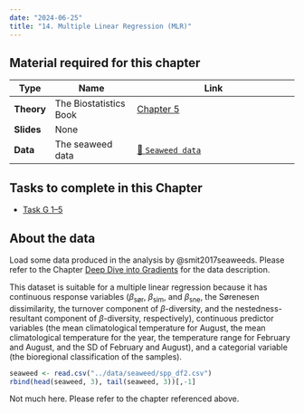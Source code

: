 ```yaml
---
date: "2024-06-25"
title: "14. Multiple Linear Regression (MLR)"
---
```


::: callout-tip
## **Material required for this chapter**

| Type           | Name                                     | Link                                                                              |
|----------------|------------------------------------------|-----------------------------------------------------------------------------------|
| **Theory**     | The Biostatistics Book                   | [Chapter 5](../docs/The-Biostatistics-Book-Ch-3-5.pdf)                                                                         |
| **Slides**     | None                                     |                                                                                   |
| **Data**       | The seaweed data                         | [💾 `Seaweed data`](../data/seaweed/spp_df2.csv)                                  |
:::

::: {.callout-important appearance="simple"}
## Tasks to complete in this Chapter

* [Task G 1--5](assessments/Task_G.qmd)
:::

## About the data

Load some data produced in the analysis by @smit2017seaweeds. Please refer to the Chapter [Deep Dive into Gradients](06-deep_dive.qmd) for the data description.

This dataset is suitable for a multiple linear regression because it has continuous response variables ($\beta_\text{sør}$, $\beta_\text{sim}$, and $\beta_\text{sne}$, the Sørenesen dissimilarity, the turnover component of $\beta$-diversity, and the nestedness-resultant component of $\beta$-diversity, respectively), continuous predictor variables (the mean climatological temperature for August, the mean climatological temperature for the year, the temperature range for February and August, and the SD of February and August), and a categorial variable (the bioregional classification of the samples).

```r
seaweed <- read.csv("../data/seaweed/spp_df2.csv")
rbind(head(seaweed, 3), tail(seaweed, 3))[,-1]
```

Not much here. Please refer to the chapter referenced above.
